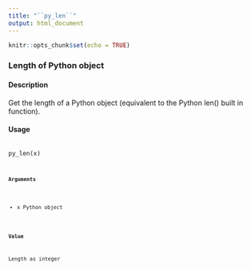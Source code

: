 ```yaml
---
title: "``py_len``"
output: html_document
---
```


```r
knitr::opts_chunk$set(echo = TRUE)
```

### Length of Python object

#### Description 

Get the length of a Python object (equivalent to the Python len() built in function).

#### Usage

<pre><code>
py_len(x)
<code></pre>

#### Arguments
* x Python object

#### Value
Length as integer
